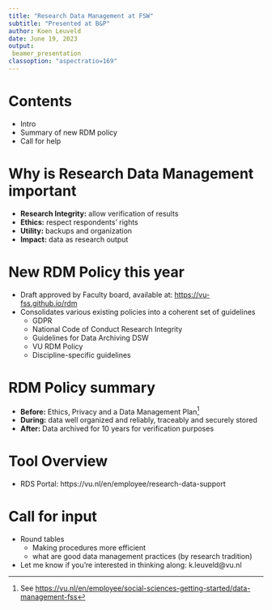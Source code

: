 ---
title: "Research Data Management at FSW" 
subtitle: "Presented at B&P"
author: Koen Leuveld
date: June 19, 2023
output: 
 beamer_presentation
classoption: "aspectratio=169"
---


# Contents

- Intro
- Summary of new RDM policy
- Call for help

# Why is Research Data Management important

- **Research Integrity:** allow verification of results
- **Ethics:** respect respondents' rights
- **Utility:** backups and organization
- **Impact:** data as research output

# New RDM Policy this year

- Draft approved by Faculty board, available at: [https://vu-fss.github.io/rdm](https://vu-fss.github.io/rdm)
- Consolidates various existing policies into a coherent set of guidelines
  - GDPR
  - National Code of Conduct Research Integrity
  - Guidelines for Data Archiving DSW
  - VU RDM Policy
  - Discipline-specific guidelines

# RDM Policy summary

- **Before:** Ethics, Privacy and a Data Management Plan[^1]
- **During:** data well organized and reliably, traceably and securely stored
- **After:** Data archived for 10 years for verification purposes


[^1]: See [https://vu.nl/en/employee/social-sciences-getting-started/data-management-fss](https://vu.nl/en/employee/social-sciences-getting-started/data-management-fss)

# Tool Overview

\includegraphics[width=\textwidth, height=\textheight, keepaspectratio]{figures/rdm_tools.png}

- RDS Portal: https://vu.nl/en/employee/research-data-support


# Call for input

- Round tables
  - Making procedures more efficient
  - what are good data management practices (by research tradition)
- Let me know if you're interested in thinking along: k.leuveld@vu.nl
